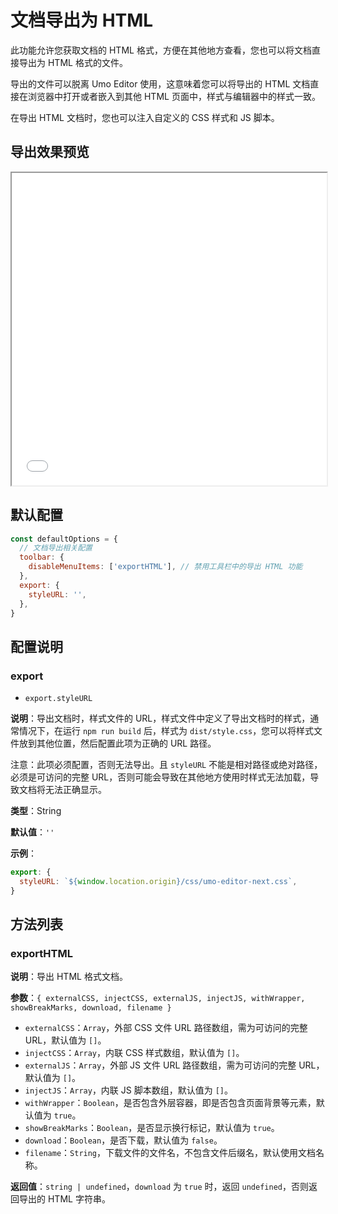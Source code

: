 # 文档导出为 HTML

此功能允许您获取文档的 HTML 格式，方便在其他地方查看，您也可以将文档直接导出为 HTML 格式的文件。

导出的文件可以脱离 Umo Editor 使用，这意味着您可以将导出的 HTML 文档直接在浏览器中打开或者嵌入到其他 HTML 页面中，样式与编辑器中的样式一致。

在导出 HTML 文档时，您也可以注入自定义的 CSS 样式和 JS 脚本。

## 导出效果预览

<iframe src="/demos/export-html-cn.html" width="100%" height="500" style={{border: 'solid 1px #ccc', margin: '2rem 0'}}></iframe>

## 默认配置

``` js
const defaultOptions = {
  // 文档导出相关配置
  toolbar: {
    disableMenuItems: ['exportHTML'], // 禁用工具栏中的导出 HTML 功能
  },
  export: {
    styleURL: '',
  },
}
```

## 配置说明

### export

- `export.styleURL`

**说明**：导出文档时，样式文件的 URL，样式文件中定义了导出文档时的样式，通常情况下，在运行 `npm run build` 后，样式为 `dist/style.css`，您可以将样式文件放到其他位置，然后配置此项为正确的 URL 路径。

注意：此项必须配置，否则无法导出。且 `styleURL` 不能是相对路径或绝对路径，必须是可访问的完整 URL，否则可能会导致在其他地方使用时样式无法加载，导致文档将无法正确显示。

**类型**：String

**默认值**：`''`

**示例**：

``` js
export: {
  styleURL: `${window.location.origin}/css/umo-editor-next.css`,
}
```

## 方法列表

### exportHTML

**说明**：导出 HTML 格式文档。

**参数**：`{ externalCSS, injectCSS, externalJS, injectJS, withWrapper, showBreakMarks, download, filename }`

- `externalCSS`：`Array`，外部 CSS 文件 URL 路径数组，需为可访问的完整 URL，默认值为 `[]`。
- `injectCSS`：`Array`，内联 CSS 样式数组，默认值为 `[]`。
- `externalJS`：`Array`，外部 JS 文件 URL 路径数组，需为可访问的完整 URL，默认值为 `[]`。
- `injectJS`：`Array`，内联 JS 脚本数组，默认值为 `[]`。
- `withWrapper`：`Boolean`，是否包含外层容器，即是否包含页面背景等元素，默认值为 `true`。
- `showBreakMarks`：`Boolean`，是否显示换行标记，默认值为 `true`。
- `download`：`Boolean`，是否下载，默认值为 `false`。
- `filename`：`String`，下载文件的文件名，不包含文件后缀名，默认使用文档名称。

**返回值**：`string | undefined`，`download` 为 `true` 时，返回 `undefined`，否则返回导出的 HTML 字符串。
